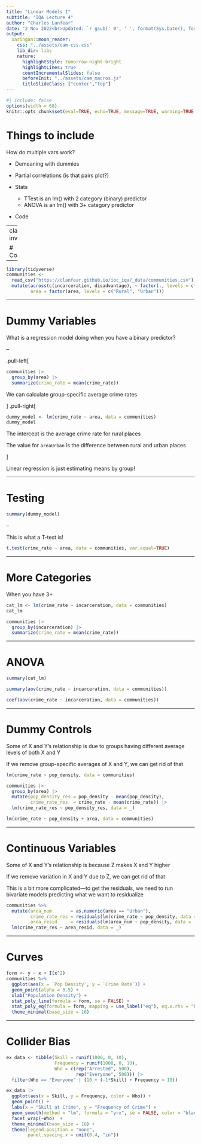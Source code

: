 ```yaml
---
title: "Linear Models I"
subtitle: "IQA Lecture 4"
author: "Charles Lanfear"
date: "2 Nov 2022<br>Updated: `r gsub(' 0', ' ', format(Sys.Date(), format='%d %b %Y'))`"
output:
  xaringan::moon_reader:
    css: "../assets/cam-css.css"
    lib_dir: libs
    nature:
      highlightStyle: tomorrow-night-bright
      highlightLines: true
      countIncrementalSlides: false
      beforeInit: "../assets/cam_macros.js"
      titleSlideClass: ["center","top"]
---
```


```r
#| include: false
options(width = 68)
knitr::opts_chunk$set(eval=TRUE, echo=TRUE, message=TRUE, warning=TRUE, dev = "svg")
```


# Things to include

How do multiple vars work?

* Demeaning with dummies
* Partial correlations (is that pairs plot?)

* Stats
   * TTest is an lm() with 2 category (binary) predictor
   * ANOVA is an lm() with 3+ category predictor

* Code


---
class: inverse

# Controls

---


```r
library(tidyverse)
communities <- 
  read_csv("https://clanfear.github.io/ioc_iqa/_data/communities.csv") |>
  mutate(across(c(incarceration, disadvantage), ~ factor(., levels = c("Low", "Medium", "High"))),
         area = factor(area, levels = c("Rural", "Urban")))
```

---

# Dummy Variables

What is a regression model doing when you have a binary predictor?

--

.pull-left[

```r
communities |>
  group_by(area) |>
  summarize(crime_rate = mean(crime_rate))
```
We can calculate group-specific average crime rates


]
.pull-right[

```r
dummy_model <- lm(crime_rate ~ area, data = communities)
dummy_model
```

The intercept is the average crime rate for rural places

The value for `areaUrban` is the difference between rural and urban places

]

Linear regression is just estimating means by group!

---

# Testing


```r
summary(dummy_model)
```

--

This is what a T-test is!

```r
t.test(crime_rate ~ area, data = communities, var.equal=TRUE)
```


---

# More Categories

When you have 3+ 

```r
cat_lm <- lm(crime_rate ~ incarceration, data = communities)
cat_lm

```

```r
communities |>
  group_by(incarceration) |>
  summarize(crime_rate = mean(crime_rate))
```

---

# ANOVA

```r
summary(cat_lm)
```



```r
summary(aov(crime_rate ~ incarceration, data = communities))
```

```r
coef(aov(crime_rate ~ incarceration, data = communities))
```


---

# Dummy Controls

Some of X and Y's relationship is due to groups having different average levels of both X and Y

If we remove group-specific averages of X and Y, we can get rid of that

```r
lm(crime_rate ~ pop_density, data = communities)
```


```r
communities |>
  group_by(area) |>
  mutate(pop_density_res = pop_density - mean(pop_density),
         crime_rate_res  = crime_rate - mean(crime_rate)) |>
  lm(crime_rate_res ~ pop_density_res, data = _)
```

```r
lm(crime_rate ~ pop_density + area, data = communities)
```


---

# Continuous Variables

Some of X and Y's relationship is because Z makes X and Y higher

If we remove variation in X and Y due to Z, we can get rid of that

This is a bit more complicated—to get the residuals, we need to run bivariate models predicting what we want to residualize

```r
communities %>%
  mutate(area_num       = as.numeric(area == "Urban"),
         crime_rate_res = residuals(lm(crime_rate ~ pop_density, data = .)),
         area_resid     = residuals(lm(area_num ~ pop_density, data = .))) |>
  lm(crime_rate_res ~ area_resid, data = _)
```



---


# Curves

```r
form <- y ~ x + I(x^2)
communities %>%
  ggplot(aes(x = `Pop Density`, y = `Crime Rate`)) + 
  geom_point(alpha = 0.5) +
  xlab("Population Density") +
  stat_poly_line(formula = form, se = FALSE) +
  stat_poly_eq(formula = form, mapping = use_label("eq"), eq.x.rhs = "PopDensity", eq.with.lhs= "CrimeRate~`=`~") +
  theme_minimal(base_size = 16)
```


---

# Collider Bias


```r
ex_data <- tibble(Skill = runif(1000, 0, 10), 
                  Frequency = runif(1000, 0, 10), 
                  Who = c(rep("Arrested", 500), 
                          rep("Everyone", 500))) |>
  filter(Who == "Everyone" | (10 + (-1*Skill) + Frequency > 10))

ex_data |> 
  ggplot(aes(x = Skill, y = Frequency, color = Who)) + 
  geom_point() + 
  labs(x = "Skill at Crime", y = "Frequency of Crime") +
  geom_smooth(method = "lm", formula = "y~x", se = FALSE, color = "black") + 
  facet_wrap(~Who)  + 
  theme_minimal(base_size = 16) + 
  theme(legend.position = "none",
        panel.spacing.x = unit(0.4, "in"))
```

